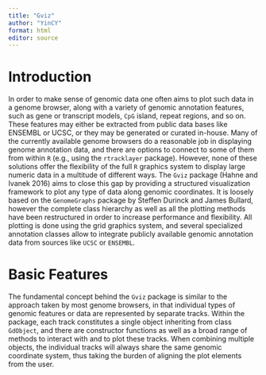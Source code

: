 ```yaml
---
title: "Gviz"
author: "YinCY"
format: html
editor: source
---
```


# Introduction
In order to make sense of genomic data one often aims to plot such data in a genome browser, along with a variety of genomic annotation features, such as gene or transcript models, `CpG` island, repeat regions, and so on. These features may either be extracted from public data bases like ENSEMBL or UCSC, or they may be generated or curated in-house. Many of the currently available genome browsers do a reasonable job in displaying genome annotation data, and there are options to connect to some of them from within `R` (e.g., using the `rtracklayer` package). However, none of these solutions offer the flexibility of the full `R` graphics system to display large numeric data in a multitude of different ways. The `Gviz` package (Hahne and Ivanek 2016) aims to close this gap by providing a structured visualization framework to plot any type of data along genomic coordinates. It is loosely based on the `GenomeGraphs` package by Steffen Durinck and James Bullard, however the complete class hierarchy as well as all the plotting methods have been restructured in order to increase performance and flexibility. All plotting is done using the grid graphics system, and several specialized annotation classes allow to integrate publicly available genomic annotation data from sources like `UCSC` or `ENSEMBL`.

# Basic Features
The fundamental concept behind the `Gviz` package is similar to the approach taken by most genome browsers, in that individual types of genomic features or data are represented by separate tracks. Within the package, each track constitutes a single object inheriting from class `GdObject`, and there are constructor functions as well as a broad range of methods to interact with and to plot these tracks. When combining multiple objects, the individual tracks will always share the same genomic coordinate system, thus taking the burden of aligning the plot elements from the user.
























